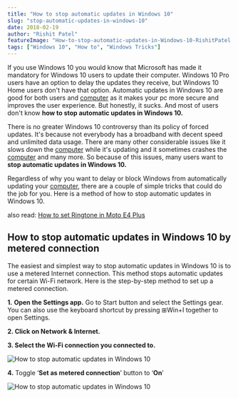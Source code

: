 ```yaml
---
title: "How to stop automatic updates in Windows 10"
slug: "stop-automatic-updates-in-windows-10"
date: 2018-02-19
author: "Rishit Patel"
featureImage: "How-to-stop-automatic-updates-in-Windows-10-RishitPatel.com-1.png"
tags: ["Windows 10", "How to", "Windows Tricks"]
---
```


If you use Windows 10 you would know that Microsoft has made it mandatory for Windows 10 users to update their computer. Windows 10 Pro users have an option to delay the updates they receive, but Windows 10 Home users don't have that option. Automatic updates in Windows 10 are good for both users and <a href="http://amzn.to/2FfM5Qu" target="_blank">computer</a> as it makes your pc more secure and improves the user experience. But honestly, it sucks. And most of users don't know **how to stop automatic updates in Windows 10.**

There is no greater Windows 10 controversy than its policy of forced updates. It's because not everybody has a broadband with decent speed and unlimited data usage. There are many other considerable issues like it slows down the <a href="http://amzn.to/2FfM5Qu" target="_blank">computer</a> while it's updating and it sometimes crashes the <a href="http://amzn.to/2FfM5Qu" target="_blank">computer</a> and many more. So because of this issues, many users want to **stop automatic updates in Windows 10.**

Regardless of why you want to delay or block Windows from automatically updating your <a href="http://amzn.to/2FfM5Qu" target="_blank">computer</a>, there are a couple of simple tricks that could do the job for you. Here is a method of how to stop automatic updates in Windows 10.

also read: [How to set Ringtone in Moto E4 Plus](https://rishitpatel.com/how-to-set-ringtone-in-moto-e4-plus/)

## **How to stop automatic updates in Windows 10 by metered connection**

The easiest and simplest way to stop automatic updates in Windows 10 is to use a metered Internet connection. This method stops automatic updates for certain Wi-Fi network. Here is the step-by-step method to set up a metered connection.

**1.** **Open the Settings app.** Go to Start button and select the Settings gear. You can also use the keyboard shortcut by pressing ⊞Win+I together to open Settings.

**2\. Click on Network & Internet.**

**3\. Select the Wi-Fi connection you connected to.**

![How to stop automatic updates in Windows 10](How-to-stop-automatic-updates-in-Windows-10-1.png)

**4.** Toggle ‘**Set as metered connection**’ button to ‘**On**’

![How to stop automatic updates in Windows 10](How-to-stop-automatic-updates-in-Windows-10-2.png)
